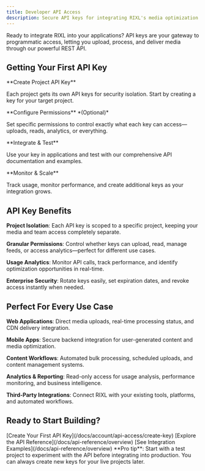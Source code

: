 ```yaml
---
title: Developer API Access
description: Secure API keys for integrating RIXL's media optimization power into your applications, workflows, and services.
---
```



Ready to integrate RIXL into your applications? API keys are your gateway to programmatic access,
letting you upload, process, and deliver media through our powerful REST API.

## Getting Your First API Key

<Steps>
  <Step>
  **Create Project API Key**
  
  Each project gets its own API keys for security isolation. Start by creating a key for your target project.
  </Step>

  <Step>
  **Configure Permissions** *(Optional)*
  
  Set specific permissions to control exactly what each key can access—uploads, reads, analytics, or everything.
  </Step>

  <Step>
  **Integrate & Test**
  
  Use your key in applications and test with our comprehensive API documentation and examples.
  </Step>
  
  <Step>
  **Monitor & Scale**
  
  Track usage, monitor performance, and create additional keys as your integration grows.
  </Step>
</Steps>

## API Key Benefits

**Project Isolation**: Each API key is scoped to a specific project, keeping your media and team access completely separate.

**Granular Permissions**: Control whether keys can upload, read, manage feeds, or access analytics—perfect for different use cases.

**Usage Analytics**: Monitor API calls, track performance, and identify optimization opportunities in real-time.

**Enterprise Security**: Rotate keys easily, set expiration dates, and revoke access instantly when needed.

## Perfect For Every Use Case

**Web Applications**: Direct media uploads, real-time processing status, and CDN delivery integration.

**Mobile Apps**: Secure backend integration for user-generated content and media optimization.

**Content Workflows**: Automated bulk processing, scheduled uploads, and content management systems.

**Analytics & Reporting**: Read-only access for usage analysis, performance monitoring, and business intelligence.

**Third-Party Integrations**: Connect RIXL with your existing tools, platforms, and automated workflows.

## Ready to Start Building?

<Steps>
  <Step>
  [Create Your First API Key](/docs/account/api-access/create-key)
  </Step>
  
  <Step>
  [Explore the API Reference](/docs/api-reference/overview)
  </Step>
  
  <Step>
  [See Integration Examples](/docs/api-reference/overview)
  </Step>
</Steps>

<Callout type="tip">
**Pro tip**: Start with a test project to experiment with the API before integrating into production. You can always create new keys for your live projects later.
</Callout>
